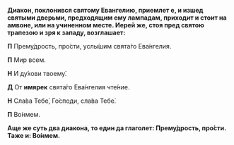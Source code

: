 **Диакон, поклонився святому Евангелию, приемлет е, и изшед святыми дверьми, предходящим ему лампадам, приходит и стоит на амвоне, или на учиненном месте. Иерей же, стоя пред святою трапезою и зря к западу, возглашает:**

**П** Прему́дрость, про́сти, услы́шим свята́го Ева́нгелия.

**П** Мир всем.

**Н** И ду́хови твоему́.

**Д** От **имярек** свята́го Ева́нгелия чте́ние.

**Н** Сла́ва Тебе́, Го́споди, сла́ва Тебе́.

**П** Во́нмем.

**Аще же суть два диакона, то един да глаголет: Прему́дрость, про́сти. Таже и: Во́нмем.**
